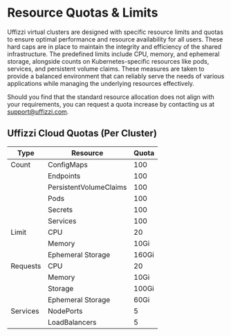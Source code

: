 # Resource Quotas & Limits

Uffizzi virtual clusters are designed with specific resource limits and quotas to ensure optimal performance and resource availability for all users. These hard caps are in place to maintain the integrity and efficiency of the shared infrastructure. The predefined limits include CPU, memory, and ephemeral storage, alongside counts on Kubernetes-specific resources like pods, services, and persistent volume claims. These measures are taken to provide a balanced environment that can reliably serve the needs of various applications while managing the underlying resources effectively.

Should you find that the standard resource allocation does not align with your requirements, you can request a quota increase by contacting us at support@uffizzi.com.  

## Uffizzi Cloud Quotas (Per Cluster)

| Type     | Resource                | Quota    |
|----------|-------------------------|----------|
| Count    | ConfigMaps              | 100      |
|          | Endpoints               | 100      |
|          | PersistentVolumeClaims  | 100      |
|          | Pods                    | 100      |
|          | Secrets                 | 100      |
|          | Services                | 100      |
| Limit    | CPU                     | 20       |
|          | Memory                  | 10Gi     |
|          | Ephemeral Storage       | 160Gi    |
| Requests | CPU                     | 20       |
|          | Memory                  | 10Gi     |
|          | Storage                 | 100Gi    |
|          | Ephemeral Storage       | 60Gi     |
| Services | NodePorts               | 5        |
|          | LoadBalancers           | 5        |

